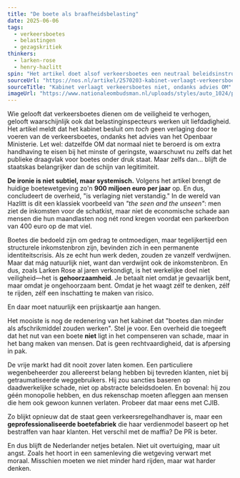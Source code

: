 ```yaml
---
title: "De boete als braafheidsbelasting"
date: 2025-06-06
tags:
  - verkeersboetes
  - belastingen
  - gezagskritiek
thinkers:
  - larken-rose
  - henry-hazlitt
spin: "Het artikel doet alsof verkeersboetes een neutraal beleidsinstrument zijn, waarvan de hoogte gebaseerd is op veiligheidsoverwegingen. Ondertussen blijft onbenoemd dat deze 'straffen' een structurele inkomstenstroom zijn voor de staat—en dus per definitie niet bedoeld zijn om te verdwijnen."
sourceUrl: "https://nos.nl/artikel/2570203-kabinet-verlaagt-verkeersboetes-niet-ondanks-advies-om"
sourceTitle: "Kabinet verlaagt verkeersboetes niet, ondanks advies OM"
imageUrl: "https://www.nationaleombudsman.nl/uploads/styles/auto_1024/public/CJIB%2520-%2520verkeersboete.jpg?itok=6kzmBOcv"
---
```


Wie gelooft dat verkeersboetes dienen om de veiligheid te verhogen, gelooft waarschijnlijk ook dat belastinginspecteurs werken uit liefdadigheid. Het artikel meldt dat het kabinet besluit om *toch* geen verlaging door te voeren van de verkeersboetes, ondanks het advies van het Openbaar Ministerie. Let wel: datzelfde OM dat normaal niet te beroerd is om extra handhaving te eisen bij het minste of geringste, waarschuwt nu zelfs dat het publieke draagvlak voor boetes onder druk staat. Maar zelfs dan... blijft de staatskas belangrijker dan de schijn van legitimiteit.

**De ironie is niet subtiel, maar systemisch.** Volgens het artikel brengt de huidige boetewetgeving zo'n **900 miljoen euro per jaar** op. En dus, concludeert de overheid, "is verlaging niet verstandig." In de wereld van Hazlitt is dit een klassiek voorbeeld van *"the seen and the unseen"*: men ziet de inkomsten voor de schatkist, maar niet de economische schade aan mensen die hun maandlasten nog nét rond kregen voordat een parkeerbon van 400 euro op de mat viel.

Boetes die bedoeld zijn om gedrag te ontmoedigen, maar tegelijkertijd een structurele inkomstenbron zijn, bevinden zich in een permanente identiteitscrisis. Als ze echt hun werk deden, zouden ze vanzelf verdwijnen. Maar dat mág natuurlijk niet, want dan verdwijnt ook de inkomstenbron. En dus, zoals Larken Rose al jaren verkondigt, is het werkelijke doel niet veiligheid—het is **gehoorzaamheid**. Je betaalt niet omdat je gevaarlijk bent, maar omdat je ongehoorzaam bent. Omdat je het waagt zélf te denken, zélf te rijden, zélf een inschatting te maken van risico.

En daar moet natuurlijk een prijskaartje aan hangen.

Het mooiste is nog de redenering van het kabinet dat "boetes dan minder als afschrikmiddel zouden werken". Stel je voor. Een overheid die toegeeft dat het nut van een boete **niet** ligt in het compenseren van schade, maar in het bang maken van mensen. Dat is geen rechtvaardigheid, dat is afpersing in pak.

De vrije markt had dit nooit zover laten komen. Een particuliere wegenbeheerder zou allereerst belang hebben bij tevreden klanten, niet bij getraumatiseerde weggebruikers. Hij zou sancties baseren op daadwerkelijke schade, niet op abstracte beleidsdoelen. En bovenal: hij zou géén monopolie hebben, en dus rekenschap moeten afleggen aan mensen die hem ook gewoon kunnen verlaten. Probeer dat maar eens met CJIB.

Zo blijkt opnieuw dat de staat geen verkeersregelhandhaver is, maar een **geprofessionaliseerde boetefabriek** die haar verdienmodel baseert op het bestraffen van haar klanten. Het verschil met de maffia? De PR is beter.

En dus blijft de Nederlander netjes betalen. Niet uit overtuiging, maar uit angst. Zoals het hoort in een samenleving die wetgeving verwart met moraal. Misschien moeten we niet minder hard rijden, maar wat harder denken. 